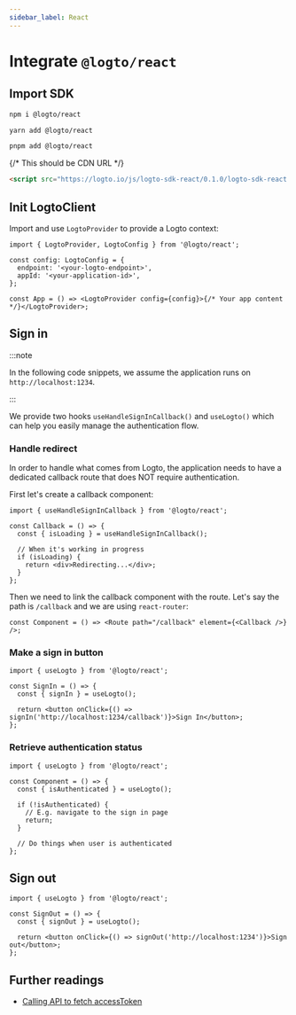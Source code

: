 ```yaml
---
sidebar_label: React
---
```




# Integrate `@logto/react`

<AppNote type="Single Page" />

## Import SDK

<Tabs>
  <TabItem value="npm" label="npm">

```bash
npm i @logto/react
```

  </TabItem>
  <TabItem value="yarn" label="Yarn">

```bash
yarn add @logto/react
```

  </TabItem>
  <TabItem value="pnpm" label="pnpm">

```bash
pnpm add @logto/react
```

  </TabItem>
  <TabItem value="script" label="script">

{/* This should be CDN URL */}

```html
<script src="https://logto.io/js/logto-sdk-react/0.1.0/logto-sdk-react.production.js" />
```

  </TabItem>
</Tabs>

## Init LogtoClient

Import and use `LogtoProvider` to provide a Logto context:

```tsx
import { LogtoProvider, LogtoConfig } from '@logto/react';

const config: LogtoConfig = {
  endpoint: '<your-logto-endpoint>',
  appId: '<your-application-id>',
};

const App = () => <LogtoProvider config={config}>{/* Your app content */}</LogtoProvider>;
```

## Sign in

:::note

In the following code snippets, we assume the application runs on `http://localhost:1234`.

:::

We provide two hooks `useHandleSignInCallback()` and `useLogto()` which can help you easily manage the authentication flow.

### Handle redirect

In order to handle what comes from Logto, the application needs to have a dedicated callback route that does NOT require authentication.

First let's create a callback component:

```tsx
import { useHandleSignInCallback } from '@logto/react';

const Callback = () => {
  const { isLoading } = useHandleSignInCallback();

  // When it's working in progress
  if (isLoading) {
    return <div>Redirecting...</div>;
  }
};
```

Then we need to link the callback component with the route. Let's say the path is `/callback` and we are using `react-router`:

```tsx
const Component = () => <Route path="/callback" element={<Callback />} />;
```

### Make a sign in button

<SignInNote calling=".signIn()" />

```tsx
import { useLogto } from '@logto/react';

const SignIn = () => {
  const { signIn } = useLogto();

  return <button onClick={() => signIn('http://localhost:1234/callback')}>Sign In</button>;
};
```

### Retrieve authentication status

```tsx
import { useLogto } from '@logto/react';

const Component = () => {
  const { isAuthenticated } = useLogto();

  if (!isAuthenticated) {
    // E.g. navigate to the sign in page
    return;
  }

  // Do things when user is authenticated
};
```

## Sign out

<SignOutNote />

```tsx
import { useLogto } from '@logto/react';

const SignOut = () => {
  const { signOut } = useLogto();

  return <button onClick={() => signOut('http://localhost:1234')}>Sign out</button>;
};
```

## Further readings

- [Calling API to fetch accessToken](https://link-url-here.org)
